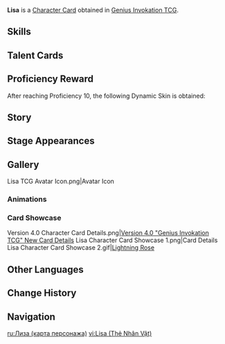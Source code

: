 {{About|the [[Character Card]]|the [[Playable Character]]|Lisa}}
{{Genius Invokation TCG Infobox
|title       = Lisa
|id          = 001409
|features    = Lisa
|image       = Lisa Character Card.png
|type        = Character Card
|health      = 10
|element     = Electro
|faction     = Mondstadt
|weapon      = Catalyst
|source1     = Achieve victory in [[Genius Invokation TCG/Stage/Lisa/Friendly Fracas|Friendly Fracas (Lisa)]]
}}
'''Lisa''' is a [[Character Card]] obtained in [[Genius Invokation TCG]].

==Skills==
{{Genius Invokation TCG Skills Table}}

==Talent Cards==
{{Genius Invokation TCG Talent Cards Table}}

==Proficiency Reward==
After reaching Proficiency 10, the following Dynamic Skin is obtained:<br>{{TCG Card|Pulsating Witch|1|golden=1|caption=1}}

==Story==
{{Description|Pursuing the arcane mysteries of magic, and waiting quietly for an encounter with truth.|title="Witch of Purple Rose" Lisa}}

==Stage Appearances==
{{Genius Invokation TCG Stage Appearances}}

==Gallery==

<gallery>
Lisa TCG Avatar Icon.png|Avatar Icon
</gallery>

===Animations===
{{Preview
|size     = 200px
|file1    = Lisa Dynamic Skin
|caption  = Dynamic Skin Idle Animation
}}

===Card Showcase===
<gallery>
Version 4.0 Character Card Details.png|[https://www.hoyolab.com/article/20812432 Version 4.0 "Genius Invokation TCG" New Card Details]
Lisa Character Card Showcase 1.png|Card Details
Lisa Character Card Showcase 2.gif|[[Lightning Rose (Character Card Skill)|Lightning Rose]]
</gallery>

==Other Languages==
{{Other Languages|Transclude=Lisa}}

==Change History==
{{Change History|4.0}}

==Navigation==
{{Genius Invokation TCG Navbox|Character Card Obtainable}}

[[ru:Лиза (карта персонажа)]]
[[vi:Lisa (Thẻ Nhân Vật)]]